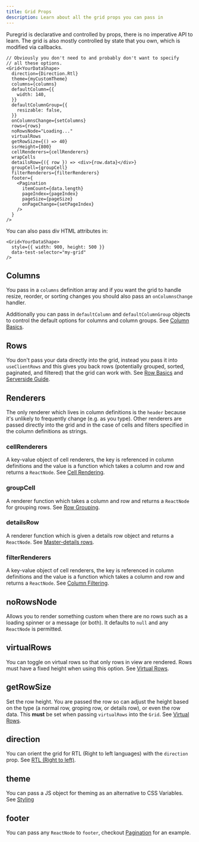 ```yaml
---
title: Grid Props
description: Learn about all the grid props you can pass in
---
```



Puregrid is declarative and controlled by props, there is no imperative API to learn. The grid is also mostly controlled by state that you own, which is modified via callbacks.

```tsx:title=A+quick+peak+at+all+available+Grid+props
// Obviously you don't need to and probably don't want to specify
// all these options.
<Grid<YourDataShape>
  direction={Direction.Rtl}
  theme={myCustomTheme}
  columns={columns}
  defaultColumn={{
    width: 140,
  }}
  defaultColumnGroup={{
    resizable: false,
  }}
  onColumnsChange={setColumns}
  rows={rows}
  noRowsNode="Loading..."
  virtualRows
  getRowSize={() => 40}
  ssrHeight={800}
  cellRenderers={cellRenderers}
  wrapCells
  detailsRow={({ row }) => <div>{row.data}</div>}
  groupCell={groupCell}
  filterRenderers={filterRenderers}
  footer={
    <Pagination
      itemCount={data.length}
      pageIndex={pageIndex}
      pageSize={pageSize}
      onPageChange={setPageIndex}
    />
  }
/>
```

You can also pass div HTML attributes in:

```tsx:title=Grid+HTML+attributes
<Grid<YourDataShape>
  style={{ width: 900, height: 500 }}
  data-test-selector="my-grid"
/>
```

## Columns

You pass in a `columns` definition array and if you want the grid to handle resize, reorder, or sorting changes you should also pass an `onColumnsChange` handler.

Additionally you can pass in `defaultColumn` and `defaultColumnGroup` objects to control the default options for columns and column groups. See [Column Basics](/columns/column-basics).

## Rows

You don't pass your data directly into the grid, instead you pass it into `useClientRows` and this gives you back rows (potentially grouped, sorted, paginated, and filtered) that the grid can work with. See [Row Basics](/rows/row-basics) and [Serverside Guide](/rows/serverside-rows).

## Renderers

The only renderer which lives in column definitions is the `header` because it's unlikely to frequently change (e.g. as you type). Other renderers are passed directly into the grid and in the case of cells and filters specified in the column definitions as strings.

### cellRenderers

A key-value object of cell renderers, the key is referenced in column definitions and the value is a function which takes a column and row and returns a `ReactNode`. See [Cell Rendering](/cells/cell-rendering).

### groupCell

A renderer function which takes a column and row and returns a `ReactNode` for grouping rows. See [Row Grouping](/rows/row-grouping).

### detailsRow

A renderer function which is given a details row object and returns a `ReactNode`. See [Master-details rows](/rows/master-details-rows).

### filterRenderers

A key-value object of cell renderers, the key is referenced in column definitions and the value is a function which takes a column and row and returns a `ReactNode`. See [Column Filtering](/columns/column-filtering).

## noRowsNode

Allows you to render something custom when there are no rows such as a loading spinner or a message (or both). It defaults to `null` and any `ReactNode` is permitted.

<Showcase fileName="NoRows.tsx">
  <NoRows />
</Showcase>

## virtualRows

You can toggle on virtual rows so that only rows in view are rendered. Rows must have a fixed height when using this option. See [Virtual Rows](/rows/virtual-rows).

## getRowSize

Set the row height. You are passed the row so can adjust the height based on the type (a normal row, groping row, or details row), or even the row data. This **must** be set when passing `virtualRows` into the `Grid`. See [Virtual Rows](rows/virtual-rows).

## direction

You can orient the grid for RTL (Right to left languages) with the `direction` prop. See [RTL (Right to left)](/rtl).

## theme

You can pass a JS object for theming as an alternative to CSS Variables. See [Styling](/styling)

## footer

You can pass any `ReactNode` to `footer`, checkout [Pagination](/rows/pagination) for an example.
